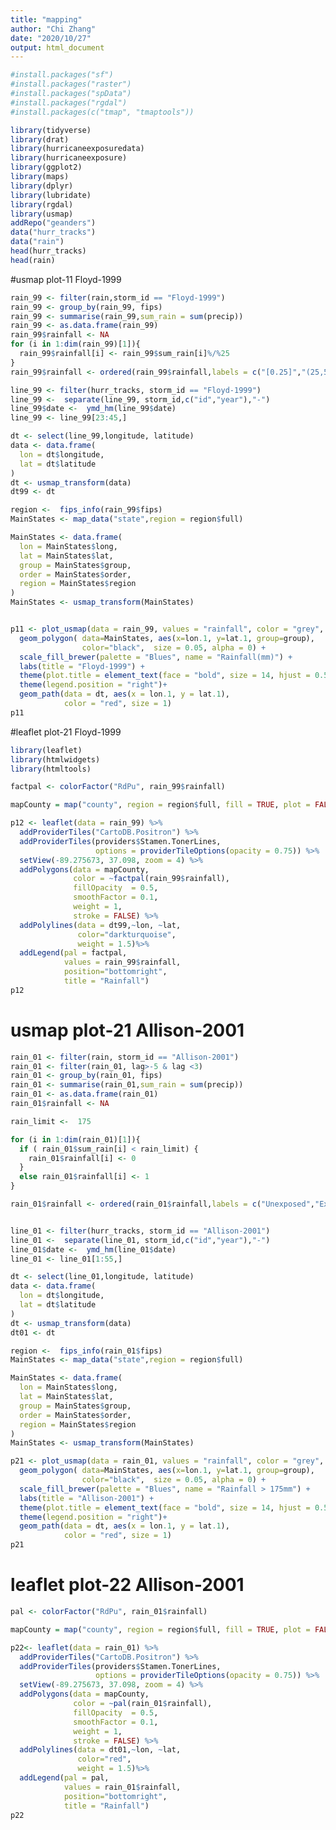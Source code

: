 ---
title: "mapping"
author: "Chi Zhang"
date: "2020/10/27"
output: html_document
---

```{r setup, include=FALSE}
#install.packages("sf")
#install.packages("raster")
#install.packages("spData")
#install.packages("rgdal")
#install.packages(c("tmap", "tmaptools"))

library(tidyverse)
library(drat)
library(hurricaneexposuredata)
library(hurricaneexposure)
library(ggplot2)
library(maps) 
library(dplyr)
library(lubridate)
library(rgdal)
library(usmap)
addRepo("geanders")
data("hurr_tracks")
data("rain")
head(hurr_tracks)
head(rain)
```

#usmap plot-11 Floyd-1999
```{r}

rain_99 <- filter(rain,storm_id == "Floyd-1999")
rain_99 <- group_by(rain_99, fips)
rain_99 <- summarise(rain_99,sum_rain = sum(precip))
rain_99 <- as.data.frame(rain_99)
rain_99$rainfall <- NA
for (i in 1:dim(rain_99)[1]){
  rain_99$rainfall[i] <- rain_99$sum_rain[i]%/%25
}
rain_99$rainfall <- ordered(rain_99$rainfall,labels = c("[0.25]","(25,50]","(50,75]", "(75,100)","(100,125]","(125,150]","(150,175]","(175,200)","(200,222]"))

line_99 <- filter(hurr_tracks, storm_id == "Floyd-1999")
line_99 <-  separate(line_99, storm_id,c("id","year"),"-")
line_99$date <-  ymd_hm(line_99$date)
line_99 <- line_99[23:45,]

dt <- select(line_99,longitude, latitude)
data <- data.frame(
  lon = dt$longitude,
  lat = dt$latitude
)
dt <- usmap_transform(data)
dt99 <- dt

region <-  fips_info(rain_99$fips)
MainStates <- map_data("state",region = region$full)

MainStates <- data.frame(
  lon = MainStates$long,
  lat = MainStates$lat,
  group = MainStates$group,
  order = MainStates$order,
  region = MainStates$region
)
MainStates <- usmap_transform(MainStates)


p11 <- plot_usmap(data = rain_99, values = "rainfall", color = "grey", include = rain_99$fips) +
  geom_polygon( data=MainStates, aes(x=lon.1, y=lat.1, group=group),
                color="black",  size = 0.05, alpha = 0) +
  scale_fill_brewer(palette = "Blues", name = "Rainfall(mm)") +
  labs(title = "Floyd-1999") +
  theme(plot.title = element_text(face = "bold", size = 14, hjust = 0.5)) +
  theme(legend.position = "right")+
  geom_path(data = dt, aes(x = lon.1, y = lat.1),
            color = "red", size = 1)
p11
```

#leaflet plot-21 Floyd-1999
```{r}

library(leaflet)
library(htmlwidgets)
library(htmltools)

factpal <- colorFactor("RdPu", rain_99$rainfall)

mapCounty = map("county", region = region$full, fill = TRUE, plot = FALSE)

p12 <- leaflet(data = rain_99) %>% 
  addProviderTiles("CartoDB.Positron") %>%
  addProviderTiles(providers$Stamen.TonerLines,
                   options = providerTileOptions(opacity = 0.75)) %>%
  setView(-89.275673, 37.098, zoom = 4) %>%
  addPolygons(data = mapCounty,
              color = ~factpal(rain_99$rainfall), 
              fillOpacity  = 0.5, 
              smoothFactor = 0.1,
              weight = 1,
              stroke = FALSE) %>%
  addPolylines(data = dt99,~lon, ~lat, 
               color="darkturquoise",
               weight = 1.5)%>%
  addLegend(pal = factpal,
            values = rain_99$rainfall,
            position="bottomright",
            title = "Rainfall")
p12
```



# usmap plot-21 Allison-2001
```{r}
rain_01 <- filter(rain, storm_id == "Allison-2001")
rain_01 <- filter(rain_01, lag>-5 & lag <3)
rain_01 <- group_by(rain_01, fips)
rain_01 <- summarise(rain_01,sum_rain = sum(precip))
rain_01 <- as.data.frame(rain_01)
rain_01$rainfall <- NA

rain_limit <-  175

for (i in 1:dim(rain_01)[1]){
  if ( rain_01$sum_rain[i] < rain_limit) {
    rain_01$rainfall[i] <- 0
  }
  else rain_01$rainfall[i] <- 1
}

rain_01$rainfall <- ordered(rain_01$rainfall,labels = c("Unexposed","Exposed"))


line_01 <- filter(hurr_tracks, storm_id == "Allison-2001")
line_01 <-  separate(line_01, storm_id,c("id","year"),"-")
line_01$date <-  ymd_hm(line_01$date)
line_01 <- line_01[1:55,]

dt <- select(line_01,longitude, latitude)
data <- data.frame(
  lon = dt$longitude,
  lat = dt$latitude
)
dt <- usmap_transform(data)
dt01 <- dt

region <-  fips_info(rain_01$fips)
MainStates <- map_data("state",region = region$full)

MainStates <- data.frame(
  lon = MainStates$long,
  lat = MainStates$lat,
  group = MainStates$group,
  order = MainStates$order,
  region = MainStates$region
)
MainStates <- usmap_transform(MainStates)

p21 <- plot_usmap(data = rain_01, values = "rainfall", color = "grey", include = rain_01$fips) +
  geom_polygon( data=MainStates, aes(x=lon.1, y=lat.1, group=group),
                color="black",  size = 0.05, alpha = 0) +
  scale_fill_brewer(palette = "Blues", name = "Rainfall > 175mm") +
  labs(title = "Allison-2001") +
  theme(plot.title = element_text(face = "bold", size = 14, hjust = 0.5)) +
  theme(legend.position = "right")+
  geom_path(data = dt, aes(x = lon.1, y = lat.1),
            color = "red", size = 1)
p21

```
# leaflet plot-22 Allison-2001
```{r}
pal <- colorFactor("RdPu", rain_01$rainfall)

mapCounty = map("county", region = region$full, fill = TRUE, plot = FALSE)

p22<- leaflet(data = rain_01) %>% 
  addProviderTiles("CartoDB.Positron") %>%
  addProviderTiles(providers$Stamen.TonerLines,
                   options = providerTileOptions(opacity = 0.75)) %>%
  setView(-89.275673, 37.098, zoom = 4) %>%
  addPolygons(data = mapCounty,
              color = ~pal(rain_01$rainfall), 
              fillOpacity  = 0.5, 
              smoothFactor = 0.1,
              weight = 1,
              stroke = FALSE) %>%
  addPolylines(data = dt01,~lon, ~lat, 
               color="red",
               weight = 1.5)%>%
  addLegend(pal = pal,
            values = rain_01$rainfall,
            position="bottomright",
            title = "Rainfall")
p22
```

